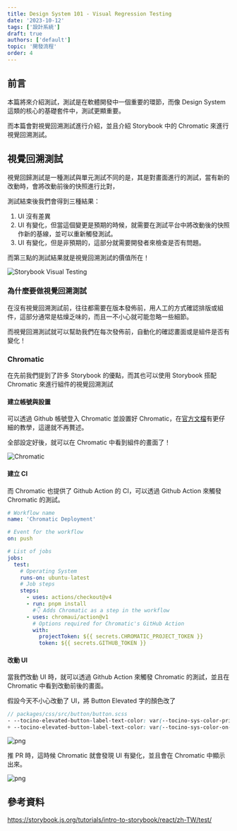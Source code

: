 ```yaml
---
title: Design System 101 - Visual Regression Testing
date: '2023-10-12'
tags: ['設計系統']
draft: true
authors: ['default']
topic: '開發流程'
order: 4
---
```


## 前言

本篇將來介紹測試，測試是在軟體開發中一個重要的環節，而像 Design System 這類的核心的基礎套件中，測試更顯重要。

而本篇會對視覺回溯測試進行介紹，並且介紹 Storybook 中的 Chromatic 來進行視覺回溯測試。

## 視覺回溯測試

視覺回歸測試是一種測試與單元測試不同的是，其是對畫面進行的測試，當有新的改動時，會將改動前後的快照進行比對，

測試結束後我們會得到三種結果：

1. UI 沒有差異
2. UI 有變化，但當這個變更是預期的時候，就需要在測試平台中將改動後的快照作新的基線，並可以重新觸發測試。
3. UI 有變化，但是非預期的，這部分就需要開發者來檢查是否有問題。

而第三點的測試結果就是視覺回溯測試的價值所在！

![Storybook Visual Testing](https://imgur.com/3kuVGsq.gif)

### 為什麼要做視覺回溯測試

在沒有視覺回溯測試前，往往都需要在版本發佈前，用人工的方式確認排版或組件，這部分通常是枯燥乏味的，而且一不小心就可能忽略一些細節。

而視覺回溯測試就可以幫助我們在每次發佈前，自動化的確認畫面或是組件是否有變化！

### Chromatic

在先前我們提到了許多 Storybook 的優點，而其也可以使用 Storybook 搭配 Chromatic 來進行組件的視覺回溯測試

#### 建立帳號與設置

可以透過 Github 帳號登入 Chromatic 並設置好 Chromatic，在[官方文檔](https://storybook.js.org/tutorials/intro-to-storybook/react/zh-TW/deploy/)有更仔細的教學，這邊就不再贅述。

全部設定好後，就可以在 Chromatic 中看到組件的畫面了！

![Chromatic](https://imgur.com/qTObQxt.png)

#### 建立 CI

而 Chromatic 也提供了 Github Action 的 CI，可以透過 Github Action 來觸發 Chromatic 的測試。

```yml
# Workflow name
name: 'Chromatic Deployment'

# Event for the workflow
on: push

# List of jobs
jobs:
  test:
    # Operating System
    runs-on: ubuntu-latest
    # Job steps
    steps:
      - uses: actions/checkout@v4
      - run: pnpm install
        #👇 Adds Chromatic as a step in the workflow
      - uses: chromaui/action@v1
        # Options required for Chromatic's GitHub Action
        with:
          projectToken: ${{ secrets.CHROMATIC_PROJECT_TOKEN }}
          token: ${{ secrets.GITHUB_TOKEN }}
```

#### 改動 UI

當我們改動 UI 時，就可以透過 Github Action 來觸發 Chromatic 的測試，並且在 Chromatic 中看到改動前後的畫面。

假設今天不小心改動了 UI，將 Button Elevated 字的顏色改了

```scss
// packages/css/src/button/button.scss
- --tocino-elevated-button-label-text-color: var(--tocino-sys-color-primary);
+ --tocino-elevated-button-label-text-color: var(--tocino-sys-color-on-primary);
```

![png](https://imgur.com/vhHaWCm.png)

推 PR 時，這時候 Chromatic 就會發現 UI 有變化，並且會在 Chromatic 中顯示出來。

![png](https://imgur.com/beDiNRA.png)

## 參考資料

https://storybook.js.org/tutorials/intro-to-storybook/react/zh-TW/test/
